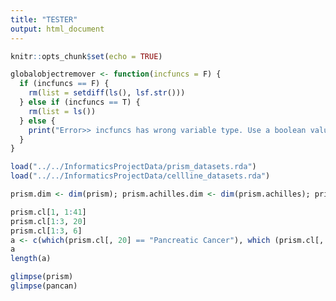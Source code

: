 ```yaml
---
title: "TESTER"
output: html_document
---
```


```r
knitr::opts_chunk$set(echo = TRUE)
```


```r
globalobjectremover <- function(incfuncs = F) {
  if (incfuncs == F) {
    rm(list = setdiff(ls(), lsf.str()))
  } else if (incfuncs == T) {
    rm(list = ls())
  } else {
    print("Error>> incfuncs has wrong variable type. Use a boolean value.")
  }
}

load("../../InformaticsProjectData/prism_datasets.rda")
load("../../InformaticsProjectData/cellline_datasets.rda")
```

```r
prism.dim <- dim(prism); prism.achilles.dim <- dim(prism.achilles); prism.cl.dim <- dim(prism.cl); prism.cnv.dim <- dim(prism.cnv); prism.exp.dim <- dim(prism.exp); prism.snv.dim <- dim(prism.snv); prism.treat.dim <- dim(prism.treat)
```

```r
prism.cl[1, 1:41]
prism.cl[1:3, 20]
prism.cl[1:3, 6]
a <- c(which(prism.cl[, 20] == "Pancreatic Cancer"), which (prism.cl[, 6] == "Pancreatic Cancer"))
a
length(a)
```
```r
glimpse(prism)
glimpse(pancan)
```

